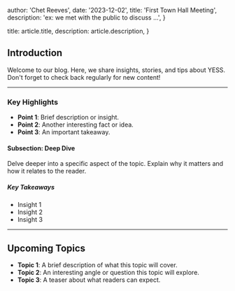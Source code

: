 
  author: 'Chet Reeves',
  date: '2023-12-02',
  title: 'First Town Hall Meeting',
  description: 'ex: we met with the public to discuss ...',
}

  title: article.title,
  description: article.description,
}


## Introduction

Welcome to our blog. Here, we share insights, stories, and tips about YESS. Don't forget to check back regularly for new content!

---

### Key Highlights

- **Point 1**: Brief description or insight.
- **Point 2**: Another interesting fact or idea.
- **Point 3**: An important takeaway.

#### Subsection: Deep Dive

Delve deeper into a specific aspect of the topic. Explain why it matters and how it relates to the reader.

##### Key Takeaways

- Insight 1
- Insight 2
- Insight 3

---

## Upcoming Topics

- **Topic 1**: A brief description of what this topic will cover.
- **Topic 2**: An interesting angle or question this topic will explore.
- **Topic 3**: A teaser about what readers can expect.
